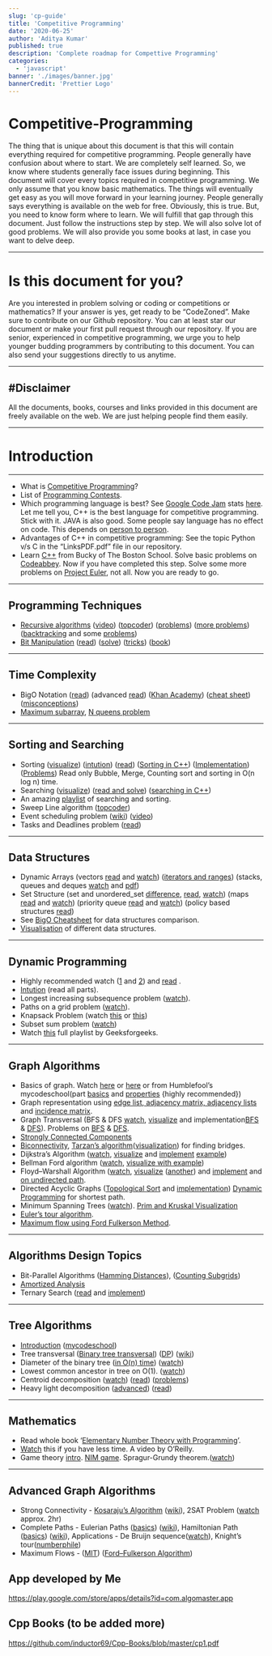 ```yaml
---
slug: 'cp-guide'
title: 'Competitive Programming'
date: '2020-06-25'
author: 'Aditya Kumar'
published: true
description: 'Complete roadmap for Compettive Programming'
categories:
  - 'javascript'
banner: './images/banner.jpg'
bannerCredit: 'Prettier Logo'
---
```


# Competitive-Programming

The thing that is unique about this document is that this will contain everything required for competitive programming. People generally have confusion about where to start. We are completely self learned. So, we know where students generally face issues during beginning. This document will cover every topics required in competitive programming. We only assume that you know basic mathematics. The things will eventually get easy as you will move forward in your learning journey. People generally says everything is available on the web for free. Obviously, this is true. But, you need to know form where to learn. We will fulfill that gap through this document. Just follow the instructions step by step. We will also solve lot of good problems. We will also provide you some books at last, in case you want to delve deep.


---


# Is this document for you?

Are you interested in problem solving or coding or competitions or mathematics?
If your answer is yes, get ready to be “CodeZoned​”. Make sure to contribute on our Github
repository. You can at least star our document or make your first pull request through our
repository.
If you are senior, experienced in competitive programming, we urge you to help younger
budding programmers by contributing to this document. You can also send your suggestions
directly to us anytime.


***


#Disclaimer
-----------
All the documents, books, courses and links provided in this document are freely available on
the web. We are just helping people find them easily.


******



Introduction
============
******
* What is [Competitive Programming](https://en.wikipedia.org/wiki/Competitive_programming "Competitive Programming")?
* List of [Programming Contests](https://en.wikipedia.org/wiki/List_of_programming_contests "Programming Contests").
* Which programming language is best? See [Google Code Jam](https://en.wikipedia.org/wiki/Google_Code_Jam "Google Code Jam") stats
[here](https://www.go-hero.net/jam/17/languages). Let me tell you, C++ is the best language for competitive
programming. Stick with it. JAVA is also good. Some people say
language has no effect on code. This depends on [person to person](https://stackoverflow.com/questions/3380993/why-do-programming-competition-contestants-use-c-and-java).
* Advantages of C++ in competitive programming: See the topic Python
v/s C in the “LinksPDF.pdf” file in our repository.
* Learn [C++](https://www.youtube.com/playlist?list=PLAE85DE8440AA6B83 "C++ Tutorial") from Bucky of The Boston School. Solve basic problems on
[Codeabbey](http://www.codeabbey.com/ "Codeabbey"). Now if you have completed this step. Solve some more
problems on [Project Euler](https://projecteuler.net/), not all. Now you are ready to go.


******


Programming Techniques
----------------------
* [Recursive algorithms](https://www.khanacademy.org/computing/computer-science/algorithms/recursive-algorithms/a/recursion) ([video](https://www.youtube.com/watch?v=mz6tAJMVmfM)) ([topcoder](https://www.topcoder.com/community/data-science/data-science-tutorials/an-introduction-to-recursion-part-1/)) ([problems](https://www.hackerrank.com/domains/fp/fp-recursion)) ([more problems](https://www.geeksforgeeks.org/practice-questions-for-recursion/))
([backtracking](https://en.wikipedia.org/wiki/Backtracking) and some [problems](https://www.geeksforgeeks.org/backtracking-algorithms/))
* [Bit Manipulation](https://www.youtube.com/watch?v=NLKQEOgBAnw) ([read](https://en.wikipedia.org/wiki/Bit_manipulation)) ([solve](https://www.hackerrank.com/domains/algorithms/bit-manipulation)) ([tricks](https://www.geeksforgeeks.org/bits-manipulation-important-tactics/)) ([book](https://github.com/czgdp1807/resourcesandproblems/blob/master/Hacker's%20Delight%20bit%20tricks2nd%20Edition.pdf))


******


Time Complexity
---------------
* BigO Notation ([read](https://rob-bell.net/2009/06/a-beginners-guide-to-big-o-notation/)) (advanced [read](https://en.wikipedia.org/wiki/Big_O_notation)) ([Khan Academy](https://www.khanacademy.org/computing/computer-science/algorithms/asymptotic-notation/a/big-o-notation)) ([cheat sheet](http://bigocheatsheet.com/))
([misconceptions](http://ssp.impulsetrain.com/big-o.html))
*  [Maximum subarray](https://en.wikipedia.org/wiki/Maximum_subarray_problem), [N queens problem](https://www.geeksforgeeks.org/backtracking-set-3-n-queen-problem/)


******


Sorting and Searching
---------------------
* Sorting ([visualize](http://sorting.at/)) ([intution](https://betterexplained.com/articles/sorting-algorithms/)) ([read](https://brilliant.org/wiki/sorting-algorithms/)) ([Sorting in C++](http://www.cplusplus.com/reference/algorithm/sort/))
([Implementation](https://en.wikibooks.org/wiki/Algorithm_Implementation/Sorting)) ([Problems](https://www.geeksforgeeks.org/sorting-algorithms/)) Read only Bubble, Merge, Counting
sort and sorting in O(n log n) time.
* Searching ([visualize](http://www.algomation.com/search?q=searching)) ([read and solve](https://www.geeksforgeeks.org/searching-algorithms/)) ([searching in C++](http://www.cplusplus.com/reference/algorithm/search/))
* An amazing [playlist](https://www.youtube.com/playlist?list=PLx3witYKF_5L3YKvXS3p3da-rqwghvW_Q) of searching and sorting.
* Sweep Line algorithm ([topcoder](https://www.topcoder.com/community/data-science/data-science-tutorials/line-sweep-algorithms/))
* Event scheduling problem ([wiki](https://en.wikibooks.org/wiki/Algorithms/Greedy_Algorithms#Event_Scheduling_Problem)) ([video](https://www.youtube.com/watch?v=Hq4VrKqAb88))
* Tasks and Deadlines problem ([read](http://www.techiedelight.com/job-sequencing-problem-deadlines/))


******


Data Structures
---------------
* Dynamic Arrays (vectors [read](https://medium.com/the-renaissance-developer/c-standard-template-library-stl-vector-a-pretty-simple-guide-d2b64184d50b) and [watch](https://www.youtube.com/watch?v=PocJ5jXv8No)) ([iterators and ranges](https://arne-mertz.de/2017/01/ranges-stl-next-level/))
(stacks, queues and deques [watch](https://www.youtube.com/watch?v=IITnvmnfi_Y) and [pdf](https://www.youtube.com/watch?v=IITnvmnfi_Y))
* Set Structure (set and unordered_set [difference](https://stackoverflow.com/questions/16075890/what-is-the-difference-between-set-and-unordered-set-in-c), [read](http://cppisland.com/?p=457), [watch](https://www.youtube.com/watch?v=PKE_Y9_gHMo)) (maps
[read](https://www.hackerrank.com/challenges/cpp-maps/problem) and [watch](https://www.youtube.com/watch?v=k-nSyfh6jr8)) (priority queue [read](https://en.wikipedia.org/wiki/Priority_queue) and [watch](https://www.youtube.com/watch?v=wptevk0bshY)) (policy based
structures [read](http://codeforces.com/blog/entry/11080))
* See [BigO Cheatsheet](http://bigocheatsheet.com/) for data structures comparison.
* [Visualisation](https://www.cs.usfca.edu/~galles/visualization/Algorithms.html) of different data structures.


******


Dynamic Programming
-------------------
* Highly recommended watch ([1](https://www.youtube.com/watch?v=P8Xa2BitN3I) and [2](https://www.youtube.com/watch?v=OQ5jsbhAv_M)) and [read](https://www.topcoder.com/community/data-science/data-science-tutorials/dynamic-programming-from-novice-to-advanced/) .
* [Intution](http://thinking-intuitively.blogspot.in/2011/03/dynamic-programming.html) (read all parts).
* Longest increasing subsequence problem ([watch](https://www.youtube.com/watch?v=4fQJGoeW5VE)).
* Paths on a grid problem ([watch](https://www.youtube.com/watch?v=M8BYckxI8_U)).
* Knapsack Problem (watch [this](https://www.youtube.com/watch?v=EH6h7WA7sDw) or [this](https://www.youtube.com/watch?v=xOlhR_2QCXY))
* Subset sum problem ([watch](https://www.youtube.com/watch?v=s6FhG--P7z0))
* Watch [this](https://www.youtube.com/playlist?list=PLqM7alHXFySGbXhWx7sBJEwY2DnhDjmxm) full playlist by Geeksforgeeks.


******


Graph Algorithms
----------------
* Basics of graph. Watch [here](https://www.youtube.com/watch?v=ZHqQDA3be-k) or [here](https://www.youtube.com/watch?v=HmQR8Xy9DeM) or from Humblefool’s
mycodeschool(part [basics](https://www.youtube.com/watch?v=gXgEDyodOJU&index=39&list=PL2_aWCzGMAwI3W_JlcBbtYTwiQSsOTa6P&t=0s) and [properties](https://www.youtube.com/watch?v=AfYqN3fGapc&index=40&list=PL2_aWCzGMAwI3W_JlcBbtYTwiQSsOTa6P&t=0s) {highly recommended})
* Graph representation using [edge list, adjacency matrix, adjacency
lists](https://www.youtube.com/watch?v=k1wraWzqtvQ&index=43&list=PL2_aWCzGMAwI3W_JlcBbtYTwiQSsOTa6P&t=0s) and [incidence matrix](https://en.wikipedia.org/wiki/Incidence_matrix).
* Graph Transversal (BFS & DFS [watch](https://www.youtube.com/watch?v=zaBhtODEL0w), [visualize](https://visualgo.net/en/dfsbfs?slide=1) and
implementation[BFS](https://brilliant.org/wiki/breadth-first-search-bfs/) & [DFS](https://brilliant.org/wiki/depth-first-search-dfs/)). Problems on [BFS](http://www.spoj.com/problems/tag/bfs) & [DFS](http://www.spoj.com/problems/tag/dfs).
* [Strongly Connected Components](https://www.youtube.com/watch?v=5wFyZJ8yH9Q)
* [Biconnectivity](https://www.youtube.com/watch?v=UTgfSPQpJDw), [Tarzan’s algorithm](https://www.youtube.com/watch?v=zxa4ZXnbMVw)([visualization](https://commons.wikimedia.org/wiki/File:Tarjan%27s_Algorithm_Animation.gif)) for finding bridges.
* Dijkstra’s Algorithm ([watch](https://www.youtube.com/watch?v=GazC3A4OQTE), [visualize](https://www.cs.usfca.edu/~galles/visualization/Dijkstra.html) and [implement](https://www.youtube.com/watch?v=d6ZFqjH63vo)  [example](https://www.youtube.com/watch?v=0nVYi3o161A))
* Bellman Ford algorithm ([watch](https://www.youtube.com/watch?v=lyw4FaxrwHg), [visualize with example](https://www-m9.ma.tum.de/graph-algorithms/spp-bellman-ford/index_en.html))
* Floyd–Warshall Algorithm ([watch](https://www.youtube.com/watch?v=KQ9zlKZ5Rzc), [visualize](https://www.youtube.com/watch?v=VoNMulNisiU) ([another](https://www.cs.usfca.edu/~galles/visualization/Floyd.html)) and [implement](https://rosettacode.org/wiki/Floyd-Warshall_algorithm)
and [on undirected path](https://www.youtube.com/watch?v=B06q2yjr-Cc).
* Directed Acyclic Graphs ([Topological Sort](https://www.youtube.com/watch?v=eL-KzMXSXXI) and [implementation](https://en.wikipedia.org/wiki/Topological_sorting))
[Dynamic Programming](https://www.youtube.com/watch?v=NbsnlRMrOOw) for shortest path.
* Minimum Spanning Trees ([watch](https://www.youtube.com/watch?v=tKwnms5iRBU)). [Prim and Kruskal Visualization](https://visualgo.net/en/mst)
* [Euler’s tour algorithm](https://www.youtube.com/watch?v=1V_6nUUNoms).
* [Maximum flow using Ford Fulkerson Method](https://www.youtube.com/watch?v=sSgI072tN5k).


******


Algorithms Design Topics
------------------------
* Bit-Parallel Algorithms ([Hamming Distances](https://www.youtube.com/watch?v=4ZqIddyXK9o)), ([Counting Subgrids](https://www.youtube.com/watch?v=M8BYckxI8_U))
* [Amortized Analysis](https://www.youtube.com/watch?v=3MpzavN3Mco)
* Ternary Search ([read](https://en.wikipedia.org/wiki/Ternary_search) and [implement](https://www.youtube.com/watch?v=JaO8cU9WlWg))


******


Tree Algorithms
---------------
* [Introduction](https://www.youtube.com/watch?v=qH6yxkw0u78&t=0s&list=PL2_aWCzGMAwI3W_JlcBbtYTwiQSsOTa6P&index=26) ([mycodeschool](https://www.youtube.com/playlist?list=PL2_aWCzGMAwI3W_JlcBbtYTwiQSsOTa6P))
* Tree transversal ([Binary tree transversal](https://www.youtube.com/watch?v=gm8DUJJhmY4)) ([DP](https://www.youtube.com/playlist?list=PLfBJlB6T2eOsET4tlfcLs7oXR7kCyt1xc)) ([wiki](https://en.wikipedia.org/wiki/Tree_traversal))
* Diameter of the binary tree ([in O(n) time](https://www.geeksforgeeks.org/diameter-of-a-binary-tree-in-on-a-new-method/)) ([watch](https://www.youtube.com/watch?v=aqfTvKWWHWI))
* Lowest common ancestor in tree on O(1). ([watch](https://www.youtube.com/watch?v=HeeyUZmaZg0))
* Centroid decomposition ([watch](https://www.youtube.com/watch?v=-Lgda-6_AiY)) ([read](https://www.geeksforgeeks.org/centroid-decomposition-of-tree/)) ([problems](http://codeforces.com/blog/entry/52492))
* Heavy light decomposition ([advanced](https://www.youtube.com/watch?v=nDLe6_sPSfs)) ([read](https://wcipeg.com/wiki/Heavy-light_decomposition))


******


Mathematics
-----------
* Read whole book ‘[Elementary Number Theory with Programming](https://github.com/czgdp1807/resourcesandproblems/blob/master/Elementary%20Number%20Theory%20with%20Programming.pdf)’.
* [Watch](https://www.youtube.com/watch?v=CCr-p1tInwQ) this if you have less time. A video by O’Reilly.
* Game theory [intro](https://www.youtube.com/watch?v=JT8ZuJey3s0). [NIM game](https://www.youtube.com/watch?v=niMjxNtiuu8). Spragur-Grundy theorem.([watch](https://www.youtube.com/watch?v=GRlGknQEOW8))


******


Advanced Graph Algorithms
-------------------------
* Strong Connectivity - ​[Kosaraju’s Algorithm](https://www.youtube.com/watch?v=9Wbej7Fy5Lw) ([wiki](https://en.wikipedia.org/wiki/Kosaraju%27s_algorithm)), 2SAT Problem
([watch](https://www.youtube.com/watch?v=0nNYy3rltgA) approx. 2hr)
* Complete Paths - Eulerian Paths ([basics](https://www.youtube.com/watch?v=AwsMTEl79wI)) ([wiki](https://en.wikipedia.org/wiki/Eulerian_path)), Hamiltonian Path
([basics](https://www.youtube.com/watch?v=9Fdn17CNy2U)) ([wiki](https://en.wikipedia.org/wiki/Hamiltonian_path)), Applications - De Bruijn sequence([watch](https://www.youtube.com/watch?v=iPLQgXUiU14)), Knight’s
tour([numberphile](https://www.youtube.com/watch?v=ab_dY3dZFHM))
* Maximum Flows - ([MIT](https://www.youtube.com/watch?v=VYZGlgzr_As)) ([Ford–Fulkerson Algorithm](https://www.youtube.com/watch?v=Tl90tNtKvxs))

App developed by Me 
-------------------------
https://play.google.com/store/apps/details?id=com.algomaster.app

Cpp Books (to be added more)
-------------------------
https://github.com/inductor69/Cpp-Books/blob/master/cp1.pdf